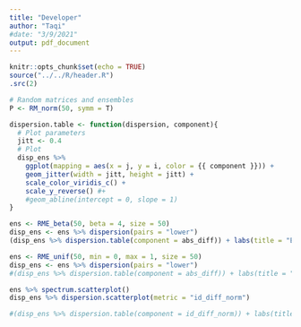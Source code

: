 ```yaml
---
title: "Developer"
author: "Taqi"
#date: "3/9/2021"
output: pdf_document
---
```


```r
knitr::opts_chunk$set(echo = TRUE)
source("../../R/header.R")
.src(2)
```

```r
# Random matrices and ensembles
P <- RM_norm(50, symm = T)
```

```r
dispersion.table <- function(dispersion, component){
  # Plot parameters
  jitt <- 0.4
  # Plot
  disp_ens %>%
    ggplot(mapping = aes(x = j, y = i, color = {{ component }})) +
    geom_jitter(width = jitt, height = jitt) +
    scale_color_viridis_c() +
    scale_y_reverse() #+
    #geom_abline(intercept = 0, slope = 1)
}
```

```r
ens <- RME_beta(50, beta = 4, size = 50)
disp_ens <- ens %>% dispersion(pairs = "lower")
(disp_ens %>% dispersion.table(component = abs_diff)) + labs(title = "Eigenvalue Pair Difference of Norms for Beta = 4")
```

```r
ens <- RME_unif(50, min = 0, max = 1, size = 50)
disp_ens <- ens %>% dispersion(pairs = "lower")
#(disp_ens %>% dispersion.table(component = abs_diff)) + labs(title = "Eigenvalue Pair Difference of Norms for Beta = 4")
```

```r
ens %>% spectrum.scatterplot()
disp_ens %>% dispersion.scatterplot(metric = "id_diff_norm")
```


```r
#(disp_ens %>% dispersion.table(component = id_diff_norm)) + labs(title = "Eigenvalue Pair Difference of Norms for Beta = 4")
```

